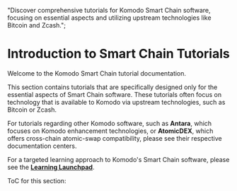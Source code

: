   "Discover comprehensive tutorials for Komodo Smart Chain software, focusing on essential aspects and utilizing upstream technologies like Bitcoin and Zcash.";

# Introduction to Smart Chain Tutorials

Welcome to the Komodo Smart Chain tutorial documentation.

This section contains tutorials that are specifically designed only for the essential aspects of Smart Chain software. These tutorials often focus on technology that is available to Komodo via upstream technologies, such as Bitcoin or Zcash.

For tutorials regarding other Komodo software, such as <b>Antara</b>, which focuses on Komodo enhancement technologies, or <b>AtomicDEX</b>, which offers cross-chain atomic-swap compatibility, please see their respective documentation centers.

For a targeted learning approach to Komodo's Smart Chain software, please see the [<b>Learning Launchpad</b>](/start-here/learning-launchpad/).

ToC for this section:

<TocForIndex />
